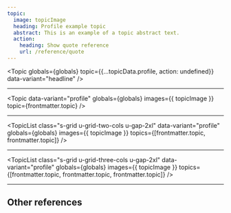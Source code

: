 ```yaml
---
topic:
  image: topicImage
  heading: Profile example topic
  abstract: This is an example of a topic abstract text.
  action:
    heading: Show quote reference
    url: /reference/quote
---
```


<Topic
  globals={globals}
  topic={{...topicData.profile, action: undefined}}
  data-variant="headline"
/>

---

<Topic
  data-variant="profile"
  globals={globals}
  images={{ topicImage }}
  topic={frontmatter.topic}
/>

---

<TopicList 
  class="s-grid u-grid-two-cols u-gap-2xl"
  data-variant="profile"
  globals={globals}
  images={{ topicImage }}
  topics={[frontmatter.topic, frontmatter.topic]}
/>

---

<TopicList 
  class="s-grid u-grid-three-cols u-gap-2xl"
  data-variant="profile"
  globals={globals}
  images={{ topicImage }}
  topics={[frontmatter.topic, frontmatter.topic, frontmatter.topic]}
/>

---

## Other references

<TopicList 
  class="s-grid u-grid-three-cols u-gap-m"
  data-variant="card"
  globals={globals}
  topics={Object.values(topicData)}
/>
